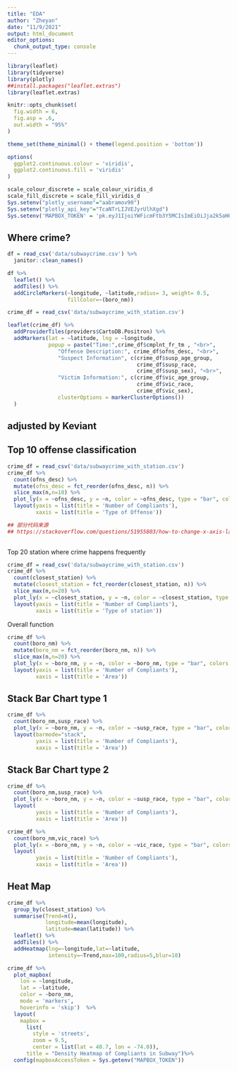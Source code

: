 ```yaml
---
title: "EDA"
author: "Zheyan"
date: "11/9/2021"
output: html_document
editor_options: 
  chunk_output_type: console
---
```


```r
library(leaflet)
library(tidyverse)
library(plotly)
##install.packages("leaflet.extras")
library(leaflet.extras)

knitr::opts_chunk$set(
  fig.width = 6,
  fig.asp = .6,
  out.width = "95%"
)

theme_set(theme_minimal() + theme(legend.position = 'bottom'))

options(
  ggplot2.continuous.colour = 'viridis',
  ggplot2.continuous.fill = 'viridis'
)

scale_colour_discrete = scale_colour_viridis_d
scale_fill_discrete = scale_fill_viridis_d
Sys.setenv("plotly_username"="aabramov90")
Sys.setenv("plotly_api_key"="TcaNTrLIJVEJyrUlhXgd")
Sys.setenv('MAPBOX_TOKEN' = 'pk.eyJ1IjoiYWFicmFtb3Y5MCIsImEiOiJja2k5aHQ4ZWswZnhmMnNtcDJ0b2FlZzdjIn0.QcpV6ynhO9mlLga7CvUJwA')
```

## Where crime?

```r
df = read_csv('data/subwaycrime.csv') %>% 
  janitor::clean_names()

df %>% 
  leaflet() %>% 
  addTiles() %>% 
  addCircleMarkers(~longitude, ~latitude,radius= 3, weight= 0.5,
                   fillColor=~(boro_nm))


```

```r
crime_df = read_csv('data/subwaycrime_with_station.csv')

leaflet(crime_df) %>%
  addProviderTiles(providers$CartoDB.Positron) %>% 
  addMarkers(lat = ~latitude, lng = ~longitude,
             popup = paste("Time:",crime_df$cmplnt_fr_tm , "<br>", 
                "Offense Description:", crime_df$ofns_desc, "<br>",
                "Suspect Information", c(crime_df$susp_age_group,
                                         crime_df$susp_race,
                                         crime_df$susp_sex), "<br>",
                "Victim Information:", c(crime_df$vic_age_group,
                                         crime_df$vic_race,
                                         crime_df$vic_sex), 
                clusterOptions = markerClusterOptions())
  )
```

## adjusted by Keviant
## Top 10 offense classification
```r
crime_df = read_csv('data/subwaycrime_with_station.csv')
crime_df %>% 
  count(ofns_desc) %>% 
  mutate(ofns_desc = fct_reorder(ofns_desc, n)) %>% 
  slice_max(n,n=10) %>% 
  plot_ly(x = ~ofns_desc, y = ~n, color = ~ofns_desc, type = "bar", colors = "viridis") %>% 
  layout(yaxis = list(title = 'Number of Compliants'),
         xaxis = list(title = 'Type of Offense'))

## 部分代码来源 
## https://stackoverflow.com/questions/51955803/how-to-change-x-axis-layout-using-plotly-in-r
  
```

Top 20 station where crime happens frequently
```r
crime_df = read_csv('data/subwaycrime_with_station.csv')
crime_df %>% 
  count(closest_station) %>% 
  mutate(closest_station = fct_reorder(closest_station, n)) %>% 
  slice_max(n,n=20) %>% 
  plot_ly(x = ~closest_station, y = ~n, color = ~closest_station, type = "bar", colors = "viridis") %>% 
  layout(yaxis = list(title = 'Number of Compliants'),
         xaxis = list(title = 'Type of station'))


```

Overall function
```r

crime_df %>% 
  count(boro_nm) %>% 
  mutate(boro_nm = fct_reorder(boro_nm, n)) %>% 
  slice_max(n,n=20) %>% 
  plot_ly(x = ~boro_nm, y = ~n, color = ~boro_nm, type = "bar", colors = "viridis") %>% 
  layout(yaxis = list(title = 'Number of Compliants'),
         xaxis = list(title = 'Area'))
```



## Stack Bar Chart type 1
```r
crime_df %>% 
  count(boro_nm,susp_race) %>% 
  plot_ly(x = ~boro_nm, y = ~n, color = ~susp_race, type = "bar", colors = "viridis") %>% 
  layout(barmode="stack",
         yaxis = list(title = 'Number of Compliants'),
         xaxis = list(title = 'Area'))
```

## Stack Bar Chart type 2
```r

crime_df %>% 
  count(boro_nm,susp_race) %>% 
  plot_ly(x = ~boro_nm, y = ~n, color = ~susp_race, type = "bar", colors = "viridis") %>% 
  layout(
         yaxis = list(title = 'Number of Compliants'),
         xaxis = list(title = 'Area'))

```

```r
crime_df %>% 
  count(boro_nm,vic_race) %>% 
  plot_ly(x = ~boro_nm, y = ~n, color = ~vic_race, type = "bar", colors = "viridis") %>% 
  layout(
         yaxis = list(title = 'Number of Compliants'),
         xaxis = list(title = 'Area'))


```
## Heat Map
```r
crime_df %>% 
  group_by(closest_station) %>% 
  summarise(Trend=n(),
            longitude=mean(longitude),
            latitude=mean(latitude)) %>% 
  leaflet() %>% 
  addTiles() %>% 
  addHeatmap(lng=~longitude,lat=~latitude,
             intensity=~Trend,max=100,radius=5,blur=10)

```

```r
crime_df %>% 
  plot_mapbox(
    lon = ~longitude, 
    lat = ~latitude, 
    color = ~boro_nm,
    mode = 'markers',
    hoverinfo = 'skip')  %>% 
  layout(
    mapbox = 
      list(
        style = 'streets',
        zoom = 9.5,
        center = list(lat = 40.7, lon = -74.0)),
      title = "Density Heatmap of Compliants in Subway")%>% 
  config(mapboxAccessToken = Sys.getenv("MAPBOX_TOKEN"))

```